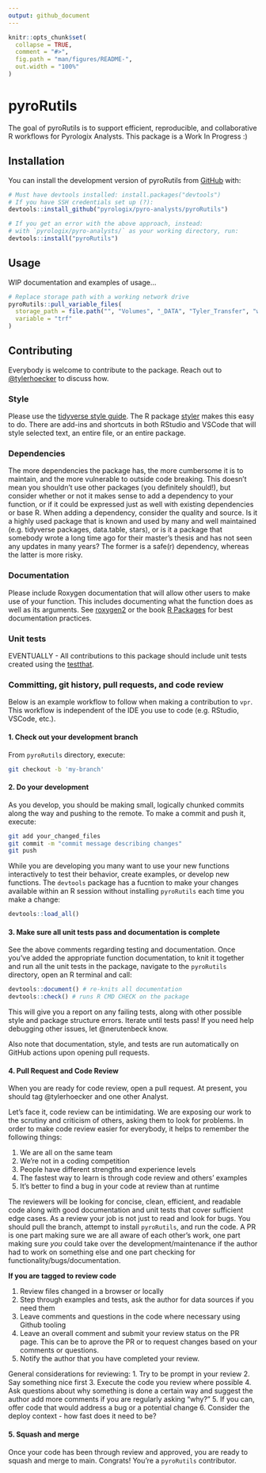 ```yaml
---
output: github_document
---
```


<!-- README.md is generated from README.Rmd. Please edit that file -->

```r
knitr::opts_chunk$set(
  collapse = TRUE,
  comment = "#>",
  fig.path = "man/figures/README-",
  out.width = "100%"
)
```

# pyroRutils

<!-- badges: start -->

<!-- badges: end -->

The goal of pyroRutils is to support efficient, reproducible, and collaborative 
R workflows for Pyrologix Analysts. This package is a Work In Progress :)

## Installation

You can install the development version of pyroRutils from 
[GitHub](https://github.com/) with:

``` r
# Must have devtools installed: install.packages("devtools")
# If you have SSH credentials set up (?):
devtools::install_github("pyrologix/pyro-analysts/pyroRutils")

# If you get an error with the above approach, instead:
# with `pyrologix/pyro-analysts/` as your working directory, run:
devtools::install("pyroRutils")
```

## Usage

WIP documentation and examples of usage...

```r
# Replace storage path with a working network drive
pyroRutils::pull_variable_files(
  storage_path = file.path("", "Volumes", "_DATA", "Tyler_Transfer", "wx_scenario_monthly_relative_frequency"),
  variable = "trf"
)
```

## Contributing

Everybody is welcome to contribute to the package. Reach out to 
[@tylerhoecker](https://github.com/tylerhoecker) to discuss how.

### Style

Please use the [tidyverse style guide](https://style.tidyverse.org/). The R
package [styler](https://styler.r-lib.org/) makes this easy to do. There are
add-ins and shortcuts in both RStudio and VSCode that will style selected text,
an entire file, or an entire package. 

### Dependencies

The more dependencies the package has, the more cumbersome it is to maintain, and
the more vulnerable to outside code breaking. This doesn't mean you shouldn't
use other packages (you definitely should!), but consider whether or not it
makes sense to add a dependency to your function, or if it could be expressed
just as well with existing dependencies or base R. When adding a dependency,
consider the quality and source. Is it a highly used package that is known and
used by many and well maintained (e.g. tidyverse packages, data.table, stars),
or is it a package that somebody wrote a long time ago for their master's thesis
and has not seen any updates in many years? The former is a safe(r) dependency,
whereas the latter is more risky.

### Documentation

Please include Roxygen documentation that will allow other users to make use of
your function. This includes documenting what the function does as well as its
arguments. See [roxygen2](https://roxygen2.r-lib.org/articles/rd.html) or
the book [R Packages](https://r-pkgs.org/man.html) for best documentation
practices.

### Unit tests

EVENTUALLY - All contributions to this package should include unit tests created using the
[testthat](https://testthat.r-lib.org/). 

### Committing, git history, pull requests, and code review

Below is an example workflow to follow when making a contribution to `vpr`. This
workflow is independent of the IDE you use to code (e.g. RStudio, VSCode, etc.).

#### 1. Check out your development branch

From `pyroRutils` directory, execute:

``` sh
git checkout -b 'my-branch'
```

#### 2. Do your development

As you develop, you should be making small, logically chunked commits
along the way and pushing to the remote. To make a commit and push it, execute:

``` sh
git add your_changed_files
git commit -m "commit message describing changes"
git push
```

While you are developing you many want to use your new functions interactively
to test their behavior, create examples, or develop new functions. The 
`devtools` package has a fucntion to make your changes available within an R
session without installing `pyroRutils` each time you make a change:

``` R
devtools::load_all()
```

#### 3. Make sure all unit tests pass and documentation is complete

See the above comments regarding testing and documentation. Once you've added
the appropriate function documentation, to knit it together and run all the unit
tests in the package, navigate to the `pyroRutils` directory, open an R terminal and 
call:

``` R
devtools::document() # re-knits all documentation
devtools::check() # runs R CMD CHECK on the package
```

This will give you a report on any failing tests, along with other possible
style and package structure errors. Iterate until tests pass! If you need help
debugging other issues, let @nerutenbeck know.

Also note that documentation, style, and tests are run automatically on
GitHub actions upon opening pull requests.

#### 4. Pull Request and Code Review

When you are ready for code review, open a pull request. At present, you should
tag @tylerhoecker and one other Analyst.

Let's face it, code review can be intimidating. We are exposing our work to the
scrutiny and criticism of others, asking them to look for problems. In order to
make code review easier for everybody, it helps to remember the following
things:

1. We are all on the same team
2. We're not in a coding competition
3. People have different strengths and experience levels
4. The fastest way to learn is through code review and others' examples
5. It's better to find a bug in your code at review than at runtime

The reviewers will be looking for concise, clean, efficient, and readable code
along with good documentation and unit tests that cover sufficient edge cases.
As a review your job is not just to read and look for bugs. You should pull the
branch, attempt to install `pyroRutils`, and run the code. A PR is one part 
making sure we are all aware of each other's work, one part making sure *you* 
could take over the development/maintenance if the author had to work on 
something else and one part checking for functionality/bugs/documentation.

__If you are tagged to review code__

1. Review files changed in a browser or locally
2. Step through examples and tests, ask the author for data sources if you need
them
3. Leave comments and questions in the code where necessary using Github tooling
4. Leave an overall comment and submit your review status on the PR page. This
can be to aprove the PR or to request changes based on your comments or
questions.
5. Notify the author that you have completed your review.

General considerations for reviewing:
1. Try to be prompt in your review
2. Say something nice first
3. Execute the code you review where possible
4. Ask questions about why something is done a certain way and suggest the
author add more comments if you are regularly asking "why?"
5. If you can, offer code that would address a bug or a potential change
6. Consider the deploy context - how fast does it need to be?

#### 5. Squash and merge

Once your code has been through review and approved, you are ready to squash and
merge to main. Congrats! You're a `pyroRutils` contributor.

